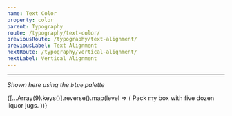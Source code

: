 ```yaml
---
name: Text Color
property: color
parent: Typography
route: /typography/text-color/
previousRoute: /typography/text-alignment/
previousLabel: Text Alignment
nextRoute: /typography/vertical-alignment/
nextLabel: Vertical Alignment
---
```


<UtilityInfo pattern="text-{color}" themeProperty="textColor" hasColors />

---

_Shown here using the `blue` palette_

<Grid>
  {[...Array(9).keys()].reverse().map(level => (
    <InfoBox key={level} pattern={`text-blue-${(level + 1) * 100}`}>
      <Box
        key={level}
        className={`p-4 border rounded-sm text-blue-${(level + 1) * 100}`}
      >
        Pack my box with five dozen liquor jugs.
      </Box>
    </InfoBox>
  ))}
</Grid>
